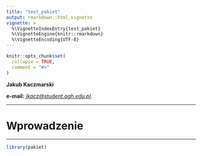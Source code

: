```yaml
---
title: "test_pakiet"
output: rmarkdown::html_vignette
vignette: >
  %\VignetteIndexEntry{test_pakiet}
  %\VignetteEngine{knitr::rmarkdown}
  %\VignetteEncoding{UTF-8}
---
```


```r
knitr::opts_chunk$set(
  collapse = TRUE,
  comment = "#>"
)
```


**Jakub Kaczmarski**

**e-mail:** *[jkacz@student.agh.edu.pl](jkacz@student.agh.edu.pl)*.

***
# Wprowadzenie
***


```r
library(pakiet)
```
